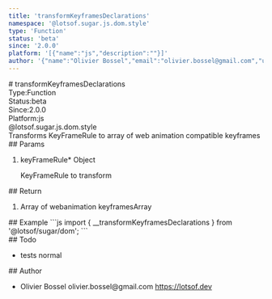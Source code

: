 ```yaml
---
title: 'transformKeyframesDeclarations'
namespace: '@lotsof.sugar.js.dom.style'
type: 'Function'
status: 'beta'
since: '2.0.0'
platform: '[{"name":"js","description":""}]'
author: '{"name":"Olivier Bossel","email":"olivier.bossel@gmail.com","url":"https://lotsof.dev"}'
---
```

<div class="docmap-mdx">
# transformKeyframesDeclarations
<div class="_metas">
<div class="_type"><span class="_type-label">Type:</span><span class="_type-value">Function</span></div>
<div class="_status"><span class="_status-label">Status:</span><span class="_status-value -beta">beta</span></div>
<div class="_since"><span class="_since-label">Since:</span><span class="_since-value">2.0.0</span></div>
<div class="_platform"><span class="_platform-label">Platform:</span><span class="_platform-value -js">js</span></div>
</div>
<div class="_namespace">@lotsof.sugar.js.dom.style</div>
<div class="_description">
Transforms KeyFrameRule to array of web animation compatible keyframes
</div>
<div class="_params">
## Params
<ol class="_list">
<li class="_item">
<span class="_name">keyFrameRule<span class="_required">*</span></span><span class="_default"></span> <span class="_type">Object</span>
<p class="_description">KeyFrameRule to transform</p>
</li>
</ol>
</div>
<div class="_return">
## Return
<ol class="_list">
<li class="_item">
<span class="_description">Array of webanimation keyframes</span><span class="_default"></span><span class="_type">Array</span>
</li>
</ol>
</div>
<div class="_examples">
## Example
```js
import { __transformKeyframesDeclarations } from '@lotsof/sugar/dom';
```
</div>
<div class="_todo">
## Todo
<ul class="_list">
<li class="_item">
<span class="_description">tests</span>
<span class="_priority -normal">normal</span>
</li>
</ul>
</div>
<div class="_author">
## Author
<ul class="_list">
<li class="_item">
<span class="_name">Olivier Bossel</span>
<span class="_email">olivier.bossel@gmail.com</span>
<a href="https://lotsof.dev" target="_blank" class="_url">https://lotsof.dev</a>
</li>
</ul>
</div>
</div>